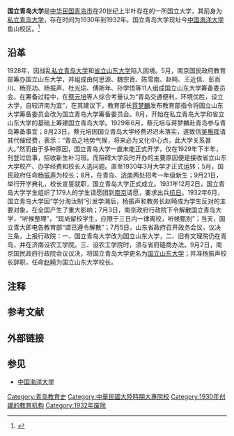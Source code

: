 {{about|1930年成立的青岛大学|1924年成立的青岛大学|私立青岛大学|1993年合并成立的青岛大学|青岛大学}}

'''国立青岛大学'''是[[中华民国|中华民国]][[青岛市|青岛市]]在20世纪上半叶存在的一所国立大学，其前身为[[私立青岛大学|私立青岛大学]]，存在时间为1930年到1932年。国立青岛大学现址今[[中国海洋大学|中国海洋大学]]鱼山校区。<ref>{{cite web|url=http://www.ouc.edu.cn/xxgk2.htm|title=中国海洋大学学校概况|date=2012-09-01|language=zh-hans|deadurl=yes|archiveurl=https://web.archive.org/web/20140714111319/http://www.ouc.edu.cn/xxgk2.htm|archivedate=2014-07-14|df=|accessdate=2016-05-02}}</ref>

==沿革==
1928年，因战乱[[私立青岛大学|私立青岛大学]]和[[省立山东大学|省立山东大学]]陷入困境。5月，南京国民政府教育部筹办国立山东大学，并组成由何思源、魏宗晋、陈雪南、赵畸、王近信、彭百川、杨亮功、杨振声、杜光埙、傅斯年、孙学悟等11人组成国立山东大学筹备委员会。在筹备过程中，在[[蔡元培|蔡元培]]等人综合考量认为“青岛交通便利，环境优胜，设立大学，自较济南为宜”，在其建议下，教育部长[[蒋梦麟|蒋梦麟]]发布教育部指令将国立山东大学筹备委员会改为国立青岛大学筹备委员会。8月，开始在私立青岛大学和省立山东大学的基础上筹建国立青岛大学。1929年6月，蔡元培与蒋梦麟赴青岛参与青岛筹备事宜；8月23日，蔡元培因国立青岛大学经费迟迟未落实，遂致信[[吴稚晖|吴稚晖]]请其代催经费，表示：“青岛之地势气候，将来必为文化中心点，此大学关系甚大。”然而由于多种原因，国立青岛大学一直未能正式开学，仅在1929年下半年，刊登过启事，招收新生补习班。而阻碍大学及时开办的主要原因便是接收省立山东大学校产、办学经费和校长人选问题。直至1930年3月大学才正式运转；5月，国民政府任命[[杨振声_(教育家)|杨振声]]为校长；8月，在青岛、[[济南|济南]]两处招考一年级新生；9月21日，举行开学典礼，校长宣誓就职，国立青岛大学正式成立。1931年12月2日，国立青岛大学学生组织了179人的学生请愿团到[[南京|南京]]请愿，要求出兵[[抗日|抗日]]。1932年6月，国立青岛大学因“学分淘汰制”引发学潮后，杨振声和教务长赵畸成为学生反对的主要对象，在全国产生了重大影响；7月3日，南京政府行政院下令解散国立青岛大学，“听候整理”，“现尚留校学生，应限于三日内一律离校，听候甄别”；当天，国立青大即电告教育部“谓已遵令解散”；7月5日，山东省政府召开政务会议，议决三条，上报行政院：一、国立青岛大学改为国立山东大学，二、旧有文理院仍在青岛，并在济南设农工学院。三、设农工学院时，须与省府磋商办法。9月2日，南京国民政府行政院会议议决，将国立青岛大学更名为[[国立山东大学|国立山东大学]]；并准杨振声校长辞职，任命[[赵畸|赵畸]]为国立山东大学校长。

== 注释 ==
{{ReflistH|2}}
{{NoteFoot}}
{{ReflistF}}

== 参考文献 ==
{{Reflist}}

== 外部链接 ==

== 参见 ==
*[[中国海洋大学|中国海洋大学]]

{{山东大学}}
[[Category:青岛教育史|Category:青岛教育史]]
[[Category:中華民國大陸時期大專院校|Category:中華民國大陸時期大專院校]]
[[Category:1930年创建的教育机构|Category:1930年创建的教育机构]]
[[Category:1932年废除|Category:1932年废除]]